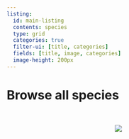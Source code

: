 ```yaml
---
listing:
  id: main-listing
  contents: species
  type: grid
  categories: true
  filter-ui: [title, categories]
  fields: [title, image, categories]
  image-height: 200px
---
```



# Browse all species

:::{#main-listing}
:::

<br>

:::: {.column-page}
<center>
![](files/icon_array.png)
</center>
::::
